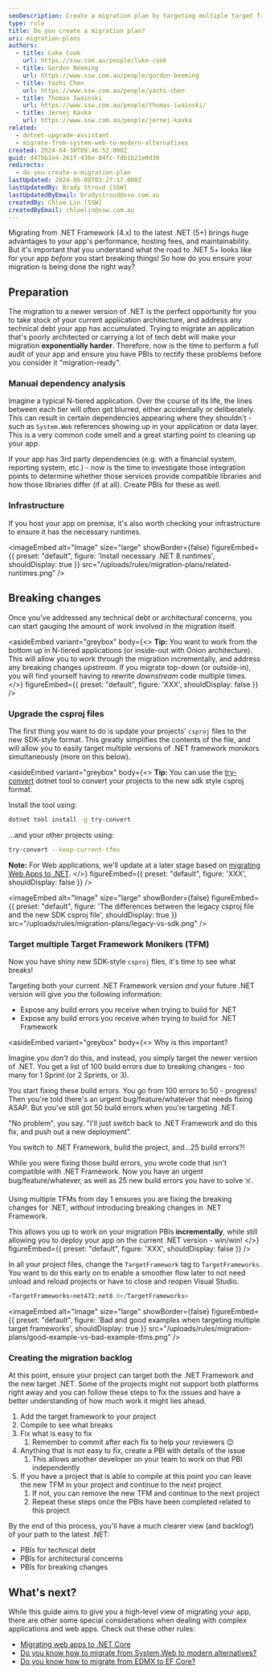 ```yaml
---
seoDescription: Create a migration plan by targeting multiple target frameworks (TFMs) to avoid introducing breaking changes while migrating from .NET Framework to .NET.
type: rule
title: Do you create a migration plan?
uri: migration-plans
authors:
  - title: Luke Cook
    url: https://ssw.com.au/people/luke-cook
  - title: Gordon Beeming
    url: https://www.ssw.com.au/people/gordon-beeming
  - title: Yazhi Chen
    url: https://www.ssw.com.au/people/yazhi-chen
  - title: Thomas Iwainski
    url: https://www.ssw.com.au/people/thomas-iwainski/
  - title: Jernej Kavka
    url: https://www.ssw.com.au/people/jernej-kavka
related:
  - dotnet-upgrade-assistant
  - migrate-from-system-web-to-modern-alternatives
created: 2024-04-30T09:46:52.000Z
guid: d47bb1e4-261f-436e-84fc-fdb1b21e0d36
redirects:
  - do-you-create-a-migration-plan
lastUpdated: 2024-06-08T03:27:17.000Z
lastUpdatedBy: Brady Stroud [SSW]
lastUpdatedByEmail: bradystroud@ssw.com.au
createdBy: Chloe Lin [SSW]
createdByEmail: chloelin@ssw.com.au
---
```


Migrating from .NET Framework (4.x) to the latest .NET (5+) brings huge advantages to your app's performance, hosting fees, and maintainability. But it's important that you understand what the road to .NET 5+ looks like for your app _before_ you start breaking things! So how do you ensure your migration is being done the right way?
## Preparation

The migration to a newer version of .NET is the perfect opportunity for you to take stock of your current application architecture, and address any technical debt your app has accumulated. Trying to migrate an application that's poorly architected or carrying a lot of tech debt will make your migration **exponentially harder**. Therefore, now is the time to perform a full audit of your app and ensure you have PBIs to rectify these problems before you consider it "migration-ready".

### Manual dependency analysis

Imagine a typical N-tiered application. Over the course of its life, the lines between each tier will often get blurred, either accidentally or deliberately. This can result in certain dependencies appearing where they shouldn't - such as `System.Web` references showing up in your application or data layer. This is a very common code smell and a great starting point to cleaning up your app.

If your app has 3rd party dependencies (e.g. with a financial system, reporting system, etc.) - now is the time to investigate those integration points to determine whether those services provide compatible libraries and how those libraries differ (if at all). Create PBIs for these as well.

### Infrastructure

If you host your app on premise, it's also worth checking your infrastructure to ensure it has the necessary runtimes.


<imageEmbed
  alt="Image"
  size="large"
  showBorder={false}
  figureEmbed={{
    preset: "default",
    figure: 'Install necessary .NET 8 runtimes',
    shouldDisplay: true
  }}
  src="/uploads/rules/migration-plans/related-runtimes.png"
/>

## Breaking changes

Once you've addressed any technical debt or architectural concerns, you can start gauging the amount of work involved in the migration itself.

<asideEmbed
  variant="greybox"
  body={<>
    **Tip:** You want to work from the bottom up in N-tiered applications (or inside-out with Onion architecture). This will allow you to work through the migration incrementally, and address any breaking changes _upstream_. If you migrate top-down (or outside-in), you will find yourself having to rewrite _downstream_ code multiple times.
  </>}
  figureEmbed={{
    preset: "default",
    figure: 'XXX',
    shouldDisplay: false
  }}
/>

### Upgrade the csproj files

The first thing you want to do is update your projects' `csproj` files to the new SDK-style format. This greatly simplifies the contents of the file, and will allow you to easily target multiple versions of .NET framework monikors simultaneously (more on this below).

<asideEmbed
  variant="greybox"
  body={<>
    **Tip:** You can use the [try-convert](https://github.com/dotnet/try-convert) dotnet tool to convert your projects to the new sdk style csproj format.

Install the tool using:

```bash
dotnet tool install -g try-convert
```

...and your other projects using:

```bash
try-convert --keep-current-tfms
```

**Note:** For Web applications, we'll update at a later stage based on [migrating Web Apps to .NET](/migrating-web-apps-to-dotnet/).
  </>}
  figureEmbed={{
    preset: "default",
    figure: 'XXX',
    shouldDisplay: false
  }}
/>


<imageEmbed
  alt="Image"
  size="large"
  showBorder={false}
  figureEmbed={{
    preset: "default",
    figure: 'The differences between the legacy csproj file and the new SDK csproj file',
    shouldDisplay: true
  }}
  src="/uploads/rules/migration-plans/legacy-vs-sdk.png"
/>

### Target multiple Target Framework Monikers (TFM)

Now you have shiny new SDK-style `csproj` files, it's time to see what breaks!

Targeting both your current .NET Framework version _and_ your future .NET version will give you the following information:

- Expose any build errors you receive when trying to build for .NET
- Expose any build errors you receive when trying to build for .NET Framework

<asideEmbed
  variant="greybox"
  body={<>
    Why is this important?

Imagine you _don't_ do this, and instead, you simply target the newer version of .NET. You get a list of 100 build errors due to breaking changes - too many for 1 Sprint (or 2 Sprints, or 3).

You start fixing these build errors. You go from 100 errors to 50 - progress!
Then you're told there's an urgent bug/feature/whatever that needs fixing ASAP. But you've still got 50 build errors when you're targeting .NET.

"No problem", you say. "I'll just switch back to .NET Framework and do this fix, and push out a new deployment".

You switch to .NET Framework, build the project, and...25 build errors?!

While you were fixing those build errors, you wrote code that isn't compatible with .NET Framework. Now you have an urgent bug/feature/whatever, as well as 25 new build errors you have to solve ☠️.

Using multiple TFMs from day 1 ensures you are fixing the breaking changes for .NET, _without_ introducing breaking changes in .NET Framework.

This allows you up to work on your migration PBIs **incrementally**, while still allowing you to deploy your app on the current .NET version - win/win!
  </>}
  figureEmbed={{
    preset: "default",
    figure: 'XXX',
    shouldDisplay: false
  }}
/>

In all your project files, change the `TargetFramework` tag to `TargetFrameworks`. You want to do this early on to enable a smoother flow later to not need unload and reload projects or have to close and reopen Visual Studio.

```csharp
<TargetFrameworks>net472;net8.0</TargetFrameworks>
```


<imageEmbed
  alt="Image"
  size="large"
  showBorder={false}
  figureEmbed={{
    preset: "default",
    figure: 'Bad and good examples when targeting multiple target frameworks',
    shouldDisplay: true
  }}
  src="/uploads/rules/migration-plans/good-example-vs-bad-example-tfms.png"
/>

### Creating the migration backlog

At this point, ensure your project can target both the .NET Framework and the new target .NET. Some of the projects might not support both platforms right away and you can follow these steps to fix the issues and have a better understanding of how much work it might lies ahead.

1. Add the target framework to your project
2. Compile to see what breaks
3. Fix what is easy to fix
   1. Remember to commit after each fix to help your reviewers 😉
4. Anything that is not easy to fix, create a PBI with details of the issue
   1. This allows another developer on your team to work on that PBI independently
5. If you have a project that is able to compile at this point you can leave the new TFM in your project and continue to the next project
   1. If not, you can remove the new TFM and continue to the next project
   2. Repeat these steps once the PBIs have been completed related to this project

By the end of this process, you'll have a much clearer view (and backlog!) of your path to the latest .NET:

- PBIs for technical debt
- PBIs for architectural concerns
- PBIs for breaking changes

## What's next?

While this guide aims to give you a high-level view of migrating your app, there are other some special considerations when dealing with complex applications and web apps. Check out these other rules:

- [Migrating web apps to .NET Core](/migrating-web-apps-to-dotnet/)
- [Do you know how to migrate from System.Web to modern alternatives?](/migrate-from-system-web-to-modern-alternatives/)
- [Do you know how to migrate from EDMX to EF Core?](/migrate-from-edmx-to-ef-core/)
